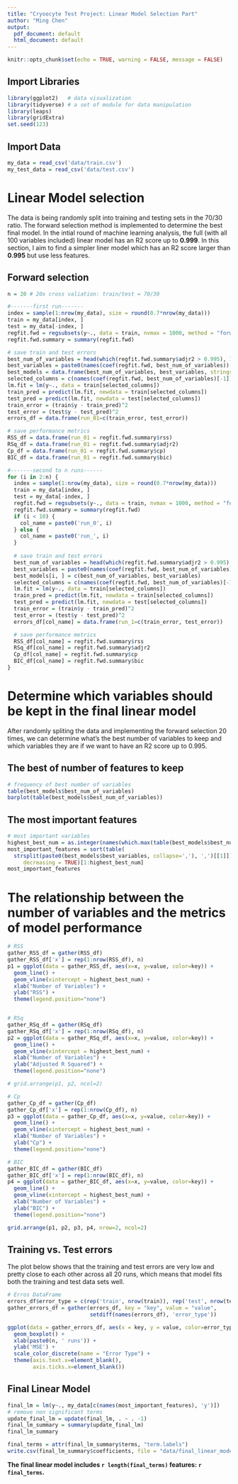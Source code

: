 ```yaml
---
title: "Cryoocyte Test Project: Linear Model Selection Part"
author: "Ming Chen"
output:
  pdf_document: default
  html_document: default
---
```


```r
knitr::opts_chunk$set(echo = TRUE, warning = FALSE, message = FALSE)
```


## Import Libraries

```r
library(ggplot2)   # data visualization
library(tidyverse) # a set of module for data manipulation
library(leaps)
library(gridExtra)
set.seed(123)
```

## Import Data

```r
my_data = read_csv('data/train.csv')
my_test_data = read_csv('data/test.csv')
```


# Linear Model selection

The data is being randomly split into training and testing sets in the 70/30 ratio. The forward selection method is implemented to determine the best final model. In the intial round of machine learning analysis, the full (with all 100 variables included) linear model has an R2 score up to **0.999**. In this section, I aim to find a simpler liner model which has an R2 score larger than **0.995** but use less features.

## Forward selection

```r
n = 20 # 20x cross valiation: train/test = 70/30

#-------first run-------
index = sample(1:nrow(my_data), size = round(0.7*nrow(my_data)))
train = my_data[index, ]
test = my_data[-index, ]
regfit.fwd = regsubsets(y~., data = train, nvmax = 1000, method = "forward")
regfit.fwd.summary = summary(regfit.fwd)

# save train and test errors
best_num_of_variables = head(which(regfit.fwd.summary$adjr2 > 0.995), 1)
best_variables = paste0(names(coef(regfit.fwd, best_num_of_variables))[-1], collapse=',')
best_models = data.frame(best_num_of_variables, best_variables, stringsAsFactors = FALSE)
selected_columns = c(names(coef(regfit.fwd, best_num_of_variables)[-1]), 'y')
lm.fit = lm(y~., data = train[selected_columns])
train_pred = predict(lm.fit, newdata = train[selected_columns])
test_pred = predict(lm.fit, newdata = test[selected_columns])
train_error = (train$y - train_pred)^2
test_error = (test$y - test_pred)^2
errors_df = data.frame(run_01=c(train_error, test_error))

# save performance metrics
RSS_df = data.frame(run_01 = regfit.fwd.summary$rss)
RSq_df = data.frame(run_01 = regfit.fwd.summary$adjr2)
Cp_df = data.frame(run_01 = regfit.fwd.summary$cp)
BIC_df = data.frame(run_01 = regfit.fwd.summary$bic)

#-------second to n runs------
for (i in 2:n) {
  index = sample(1:nrow(my_data), size = round(0.7*nrow(my_data)))
  train = my_data[index, ]
  test = my_data[-index, ]
  regfit.fwd = regsubsets(y~., data = train, nvmax = 1000, method = "forward")
  regfit.fwd.summary = summary(regfit.fwd)
  if (i < 10) {
    col_name = paste0('run_0', i)
  } else {
    col_name = paste0('run_', i)
  }
  
  # save train and test errors
  best_num_of_variables = head(which(regfit.fwd.summary$adjr2 > 0.995), 1)
  best_variables = paste0(names(coef(regfit.fwd, best_num_of_variables))[-1], collapse=',')
  best_models[i, ] = c(best_num_of_variables, best_variables)
  selected_columns = c(names(coef(regfit.fwd, best_num_of_variables)[-1]), 'y')
  lm.fit = lm(y~., data = train[selected_columns])
  train_pred = predict(lm.fit, newdata = train[selected_columns])
  test_pred = predict(lm.fit, newdata = test[selected_columns])
  train_error = (train$y - train_pred)^2
  test_error = (test$y - test_pred)^2
  errors_df[col_name] = data.frame(run_1=c(train_error, test_error))

  # save performance metrics
  RSS_df[col_name] = regfit.fwd.summary$rss
  RSq_df[col_name] = regfit.fwd.summary$adjr2
  Cp_df[col_name] = regfit.fwd.summary$cp
  BIC_df[col_name] = regfit.fwd.summary$bic
}
```


# Determine which variables should be kept in the final linear model

After randomly spliting the data and implementing the forward selection 20 times, we can determine what's the best number of variables to keep and which variables they are if we want to have an R2 score up to 0.995.

## The best of number of features to keep

```r
# frequency of best number of variables
table(best_models$best_num_of_variables)
barplot(table(best_models$best_num_of_variables))
```

## The most important features

```r
# most important variables
highest_best_num = as.integer(names(which.max(table(best_models$best_num_of_variables))))
most_important_features = sort(table(
  strsplit(paste0(best_models$best_variables, collapse=','), ',')[[1]]), 
     decreasing = TRUE)[1:highest_best_num]
most_important_features
```


# The relationship between the number of variables and the metrics of model performance

```r
# RSS
gather_RSS_df = gather(RSS_df)
gather_RSS_df['x'] = rep(1:nrow(RSS_df), n)
p1 = ggplot(data = gather_RSS_df, aes(x=x, y=value, color=key)) +
  geom_line() +
  geom_vline(xintercept = highest_best_num) +
  xlab("Number of Variables") +
  ylab("RSS") +
  theme(legend.position="none")


# RSq
gather_RSq_df = gather(RSq_df)
gather_RSq_df['x'] = rep(1:nrow(RSq_df), n)
p2 = ggplot(data = gather_RSq_df, aes(x=x, y=value, color=key)) +
  geom_line() +
  geom_vline(xintercept = highest_best_num) +
  xlab("Number of Variables") +
  ylab("Adjusted R Squared") +
  theme(legend.position="none")

# grid.arrange(p1, p2, ncol=2)

# Cp
gather_Cp_df = gather(Cp_df)
gather_Cp_df['x'] = rep(1:nrow(Cp_df), n)
p3 = ggplot(data = gather_Cp_df, aes(x=x, y=value, color=key)) +
  geom_line() +
  geom_vline(xintercept = highest_best_num) +
  xlab("Number of Variables") +
  ylab("Cp") +
  theme(legend.position="none")

# BIC
gather_BIC_df = gather(BIC_df)
gather_BIC_df['x'] = rep(1:nrow(BIC_df), n)
p4 = ggplot(data = gather_BIC_df, aes(x=x, y=value, color=key)) +
  geom_line() +
  geom_vline(xintercept = highest_best_num) +
  xlab("Number of Variables") +
  ylab("BIC") +
  theme(legend.position="none")

grid.arrange(p1, p2, p3, p4, nrow=2, ncol=2)
```


## Training vs. Test errors

The plot below shows that the training and test errors are very low and pretty close to each other across all 20 runs, which means that model fits both the training and test data sets well.

```r
# Erros DataFrame
errors_df$error_type = c(rep('train', nrow(train)), rep('test', nrow(test)))
gather_errors_df = gather(errors_df, key = "key", value = "value", 
                          setdiff(names(errors_df), 'error_type'))

ggplot(data = gather_errors_df, aes(x = key, y = value, color=error_type)) +
  geom_boxplot() +
  xlab(paste0(n, ' runs')) +
  ylab('MSE') +
  scale_color_discrete(name = "Error Type") +
  theme(axis.text.x=element_blank(),
        axis.ticks.x=element_blank())
```


## Final Linear Model


```r
final_lm = lm(y~., my_data[c(names(most_important_features), 'y')])
# remove non significant terms
update_final_lm = update(final_lm, . ~ . -1)
final_lm_summary = summary(update_final_lm)
final_lm_summary
```


```r
final_terms = attr(final_lm_summary$terms, "term.labels")
write.csv(final_lm_summary$coefficients, file = "data/final_linear_model.csv")
```

**The final linear model includes `r length(final_terms)` features: `r final_terms`.**
